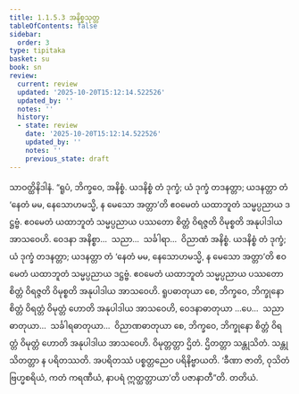 ```yaml
---
title: 1.1.5.3 အနိစ္စသုတ္တ
tableOfContents: false
sidebar:
  order: 3
type: tipitaka
basket: su
book: sn
review:
  current: review
  updated: '2025-10-20T15:12:14.522526'
  updated_by: ''
  notes: ''
  history:
  - state: review
    date: '2025-10-20T15:12:14.522526'
    updated_by: ''
    notes: ''
    previous_state: draft
---
```



<DynamicBreadcrumb />


<ReviewStatus review={frontmatter.review} showDetails={true} />

<HypothesisAnnotation frontmatter={frontmatter} />

<Division number="45" book="sn" e="ch" v="18" p="286">

<Paragraph number="199" book="sn">
သာဝတ္ထိနိဒါနံ. “ရူပံ, ဘိက္ခဝေ, အနိစ္စံ. ယဒနိစ္စံ တံ ဒုက္ခံ; ယံ ဒုက္ခံ တဒနတ္တာ; ယဒနတ္တာ တံ ‘နေတံ မမ, နေသောဟမသ္မိ, န မေသော အတ္တာ’တိ ဧဝမေတံ ယထာဘူတံ သမ္မပ္ပညာယ ဒဋ္ဌဗ္ဗံ. ဧဝမေတံ ယထာဘူတံ သမ္မပ္ပညာယ ပဿတော စိတ္တံ ဝိရဇ္ဇတိ ဝိမုစ္စတိ အနုပါဒါယ အာသဝေဟိ. ဝေဒနာ အနိစ္စာ…  သညာ…  သင်္ခါရာ…  ဝိညာဏံ အနိစ္စံ. ယဒနိစ္စံ တံ ဒုက္ခံ; ယံ ဒုက္ခံ တဒနတ္တာ; ယဒနတ္တာ တံ ‘နေတံ မမ, နေသောဟမသ္မိ, န မေသော အတ္တာ’တိ ဧဝမေတံ ယထာဘူတံ သမ္မပ္ပညာယ ဒဋ္ဌဗ္ဗံ. ဧဝမေတံ ယထာဘူတံ သမ္မပ္ပညာယ ပဿတော စိတ္တံ ဝိရဇ္ဇတိ ဝိမုစ္စတိ အနုပါဒါယ အာသဝေဟိ. ရူပဓာတုယာ စေ, ဘိက္ခဝေ, ဘိက္ခုနော စိတ္တံ ဝိရတ္တံ ဝိမုတ္တံ ဟောတိ အနုပါဒါယ အာသဝေဟိ, ဝေဒနာဓာတုယာ …ပေ…  သညာဓာတုယာ…  သင်္ခါရဓာတုယာ…  ဝိညာဏဓာတုယာ စေ, ဘိက္ခဝေ, ဘိက္ခုနော စိတ္တံ ဝိရတ္တံ ဝိမုတ္တံ ဟောတိ အနုပါဒါယ အာသဝေဟိ. ဝိမုတ္တတ္တာ ဌိတံ. ဌိတတ္တာ သန္တုသိတံ. သန္တုသိတတ္တာ န ပရိတဿတိ. အပရိတဿံ ပစ္စတ္တညေဝ ပရိနိဗ္ဗာယတိ. ‘ခီဏာ ဇာတိ, ဝုသိတံ ဗြဟ္မစရိယံ, ကတံ ကရဏီယံ, နာပရံ ဣတ္ထတ္တာယာ’တိ ပဇာနာတီ”တိ.

</Paragraph>
</Division>

<Paragraph number="200" type="center" book="sn">
တတိယံ.
</Paragraph>